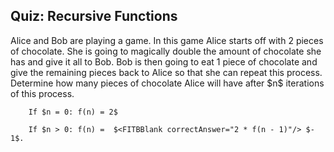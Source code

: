 ## Quiz: Recursive Functions
<FITBBlock hint="Derive the nth term using the n-1th term">
    Alice and Bob are playing a game. In this game Alice starts off with 2 pieces of chocolate. She is going to magically double the amount of chocolate she has and give it all to Bob. Bob is then going to eat 1 piece of chocolate and give the remaining pieces back to Alice so that she can repeat this process. Determine how many pieces of chocolate Alice will have after $n$ iterations of this process.
        
        If $n = 0: f(n) = 2$
        
        If $n > 0: f(n) =  $<FITBBlank correctAnswer="2 * f(n - 1)"/> $- 1$.
</FITBBlock>